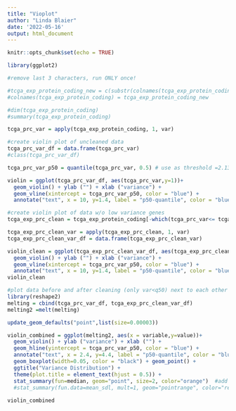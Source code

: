 ```yaml
---
title: "Vioplot"
author: "Linda Blaier"
date: '2022-05-16'
output: html_document
---
```


```r
knitr::opts_chunk$set(echo = TRUE)
```

```r
library(ggplot2)
```

```r
#remove last 3 characters, run ONLY once!

#tcga_exp_protein_coding_new = c(substr(colnames(tcga_exp_protein_coding),1, nchar(colnames(tcga_exp_protein_coding))-3))
#colnames(tcga_exp_protein_coding) = tcga_exp_protein_coding_new

#dim(tcga_exp_protein_coding)
#summary(tcga_exp_protein_coding)

tcga_prc_var = apply(tcga_exp_protein_coding, 1, var)
```


```r
#create violin plot of uncleaned data
tcga_prc_var_df = data.frame(tcga_prc_var)
#class(tcga_prc_var_df)

tcga_prc_var_p50 = quantile(tcga_prc_var, 0.5) # use as threshold =2.13 --> cuts out half of the genes (19566 --> 9783)

violin = ggplot(tcga_prc_var_df, aes(tcga_prc_var,y=1))+
  geom_violin() + ylab ("") + xlab ("variance") +
  geom_vline(xintercept = tcga_prc_var_p50, color = "blue") +
  annotate("text", x = 10, y=1.4, label = "p50-quantile", color = "blue")

#create violin plot of data w/o low variance genes
tcga_exp_prc_clean = tcga_exp_protein_coding[-which(tcga_prc_var<= tcga_prc_var_p50),] #--> 9783 genes

tcga_exp_prc_clean_var = apply(tcga_exp_prc_clean, 1, var)
tcga_exp_prc_clean_var_df = data.frame(tcga_exp_prc_clean_var)

violin_clean = ggplot(tcga_exp_prc_clean_var_df, aes(tcga_exp_prc_clean_var,y=1))+
  geom_violin() + ylab ("") + xlab ("variance") +
  geom_vline(xintercept = tcga_prc_var_p50, color = "blue") +
  annotate("text", x = 10, y=1.4, label = "p50-quantile", color = "blue")
violin_clean

#plot data before and after cleaning (only var<q50) next to each other
library(reshape2)
melting = cbind(tcga_prc_var_df, tcga_exp_prc_clean_var_df)
melting2 =melt(melting)

update_geom_defaults("point",list(size=0.00003))

violin_combined = ggplot(melting2, aes(x = variable,y=value))+
  geom_violin() + ylab ("variance") + xlab ("") + 
  geom_hline(yintercept = tcga_prc_var_p50, color = "blue") +
  annotate("text", x = 2.4, y=4.4, label = "p50-quantile", color = "blue") + #add p50-quantile 
  geom_boxplot(width=0.05, color = "black") + geom_point() +
  ggtitle("Variance Distribution") +
  theme(plot.title = element_text(hjust = 0.5)) +
  stat_summary(fun=median, geom="point", size=2, color="orange")  #add median
  #stat_summary(fun.data=mean_sdl, mult=1, geom="pointrange", color="red")
  
violin_combined
```




